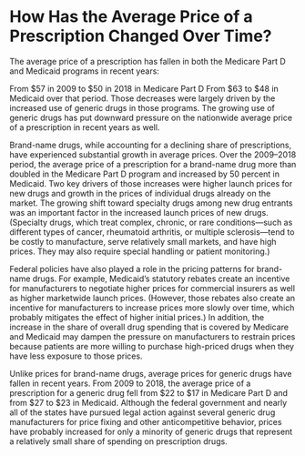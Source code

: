 ---
---
# How Has the Average Price of a Prescription Changed Over Time?
The average price of a prescription has fallen in both the Medicare Part D and Medicaid programs in recent years:

From $57 in 2009 to $50 in 2018 in Medicare Part D
From $63 to $48 in Medicaid over that period.
Those decreases were largely driven by the increased use of generic drugs in those programs. The growing use of generic drugs has put downward pressure on the nationwide average price of a prescription in recent years as well.

Brand-name drugs, while accounting for a declining share of prescriptions, have experienced substantial growth in average prices. Over the 2009–2018 period, the average price of a prescription for a brand-name drug more than doubled in the Medicare Part D program and increased by 50 percent in Medicaid. Two key drivers of those increases were higher launch prices for new drugs and growth in the prices of individual drugs already on the market. The growing shift toward specialty drugs among new drug entrants was an important factor in the increased launch prices of new drugs. (Specialty drugs, which treat complex, chronic, or rare conditions—such as different types of cancer, rheumatoid arthritis, or multiple sclerosis—tend to be costly to manufacture, serve relatively small markets, and have high prices. They may also require special handling or patient monitoring.)

Federal policies have also played a role in the pricing patterns for brand-name drugs. For example, Medicaid’s statutory rebates create an incentive for manufacturers to negotiate higher prices for commercial insurers as well as higher marketwide launch prices. (However, those rebates also create an incentive for manufacturers to increase prices more slowly over time, which probably mitigates the effect of higher initial prices.) In addition, the increase in the share of overall drug spending that is covered by Medicare and Medicaid may dampen the pressure on manufacturers to restrain prices because patients are more willing to purchase high-priced drugs when they have less exposure to those prices.

Unlike prices for brand-name drugs, average prices for generic drugs have fallen in recent years. From 2009 to 2018, the average price of a prescription for a generic drug fell from $22 to $17 in Medicare Part D and from $27 to $23 in Medicaid. Although the federal government and nearly all of the states have pursued legal action against several generic drug manufacturers for price fixing and other anticompetitive behavior, prices have probably increased for only a minority of generic drugs that represent a relatively small share of spending on prescription drugs.